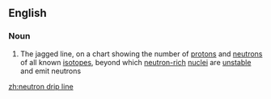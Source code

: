 ==English==

===Noun===
{{wikipedia}}
{{en-noun|head=[[neutron]] [[drip]] [[line]]|-}}

# {{context|physics}} The jagged line, on a chart showing the number of [[proton]]s and [[neutron]]s of all known [[isotope]]s, beyond which [[neutron-rich]] [[nucleus|nuclei]] are [[unstable]] and emit neutrons

[[zh:neutron drip line]]
